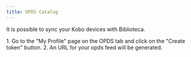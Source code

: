 ```yaml
---
title: OPDS Catalog
---
```



It is possible to sync your Kobo devices with Biblioteca.

<Steps>
1. Go to the "My Profile" page on the OPDS tab and click on the "Create token" button.
2. An URL for your opds feed will be generated.
</Steps>



